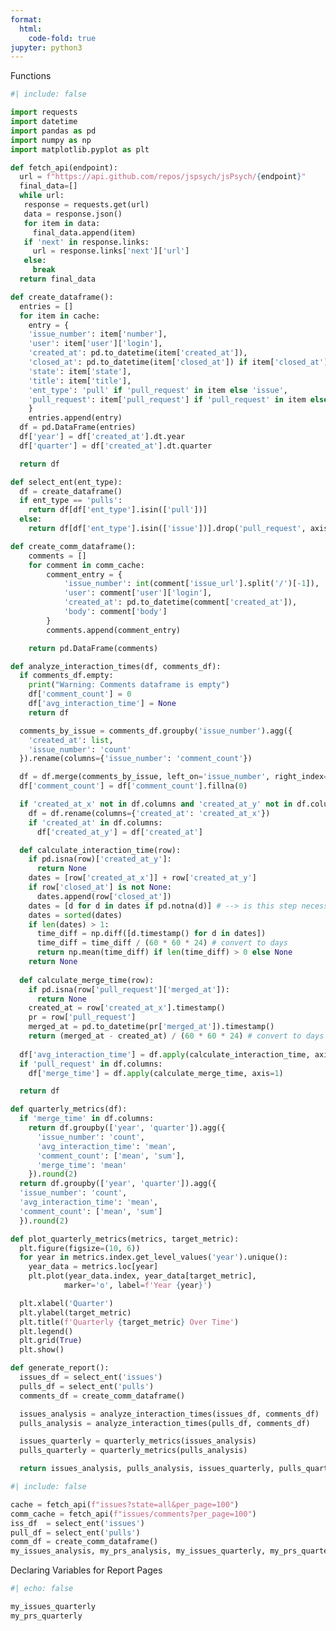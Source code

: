 ```yaml
---
format:
  html:
    code-fold: true
jupyter: python3
---
```


Functions

```python
#| include: false

import requests
import datetime
import pandas as pd
import numpy as np
import matplotlib.pyplot as plt

def fetch_api(endpoint):
  url = f"https://api.github.com/repos/jspsych/jsPsych/{endpoint}"
  final_data=[]
  while url:
   response = requests.get(url)
   data = response.json()
   for item in data:
     final_data.append(item)
   if 'next' in response.links:
     url = response.links['next']['url']
   else:
     break
  return final_data

def create_dataframe():
  entries = []
  for item in cache:
    entry = {
    'issue_number': item['number'],
    'user': item['user']['login'],
    'created_at': pd.to_datetime(item['created_at']),
    'closed_at': pd.to_datetime(item['closed_at']) if item['closed_at'] else None,
    'state': item['state'],
    'title': item['title'],
    'ent_type': 'pull' if 'pull_request' in item else 'issue',
    'pull_request': item['pull_request'] if 'pull_request' in item else None
    }
    entries.append(entry)
  df = pd.DataFrame(entries)
  df['year'] = df['created_at'].dt.year
  df['quarter'] = df['created_at'].dt.quarter

  return df

def select_ent(ent_type):
  df = create_dataframe()
  if ent_type == 'pulls':
    return df[df['ent_type'].isin(['pull'])]
  else:
    return df[df['ent_type'].isin(['issue'])].drop('pull_request', axis=1)

def create_comm_dataframe():
    comments = []
    for comment in comm_cache:
        comment_entry = {
            'issue_number': int(comment['issue_url'].split('/')[-1]),
            'user': comment['user']['login'],
            'created_at': pd.to_datetime(comment['created_at']),
            'body': comment['body']
        }
        comments.append(comment_entry)

    return pd.DataFrame(comments)

def analyze_interaction_times(df, comments_df):
  if comments_df.empty:
    print("Warning: Comments dataframe is empty")
    df['comment_count'] = 0
    df['avg_interaction_time'] = None
    return df

  comments_by_issue = comments_df.groupby('issue_number').agg({
    'created_at': list,
    'issue_number': 'count'
  }).rename(columns={'issue_number': 'comment_count'})

  df = df.merge(comments_by_issue, left_on='issue_number', right_index=True, how='left')
  df['comment_count'] = df['comment_count'].fillna(0)

  if 'created_at_x' not in df.columns and 'created_at_y' not in df.columns:
    df = df.rename(columns={'created_at': 'created_at_x'})
    if 'created_at' in df.columns:
      df['created_at_y'] = df['created_at']

  def calculate_interaction_time(row):
    if pd.isna(row)['created_at_y']:
      return None
    dates = [row['created_at_x']] + row['created_at_y']
    if row['closed_at'] is not None:
      dates.append(row['closed_at'])
    dates = [d for d in dates if pd.notna(d)] # --> is this step necessary?
    dates = sorted(dates)
    if len(dates) > 1:
      time_diff = np.diff([d.timestamp() for d in dates])
      time_diff = time_diff / (60 * 60 * 24) # convert to days
      return np.mean(time_diff) if len(time_diff) > 0 else None
    return None
  
  def calculate_merge_time(row):
    if pd.isna(row['pull_request']['merged_at']):
      return None
    created_at = row['created_at_x'].timestamp()
    pr = row['pull_request']
    merged_at = pd.to_datetime(pr['merged_at']).timestamp()
    return (merged_at - created_at) / (60 * 60 * 24) # convert to days
  
  df['avg_interaction_time'] = df.apply(calculate_interaction_time, axis=1)
  if 'pull_request' in df.columns:
    df['merge_time'] = df.apply(calculate_merge_time, axis=1)

  return df

def quarterly_metrics(df):
  if 'merge_time' in df.columns:
    return df.groupby(['year', 'quarter']).agg({
      'issue_number': 'count',
      'avg_interaction_time': 'mean',
      'comment_count': ['mean', 'sum'],
      'merge_time': 'mean'
    }).round(2)
  return df.groupby(['year', 'quarter']).agg({
  'issue_number': 'count',
  'avg_interaction_time': 'mean',
  'comment_count': ['mean', 'sum']
  }).round(2)

def plot_quarterly_metrics(metrics, target_metric):
  plt.figure(figsize=(10, 6))
  for year in metrics.index.get_level_values('year').unique():
    year_data = metrics.loc[year]
    plt.plot(year_data.index, year_data[target_metric],
            marker='o', label=f'Year {year}')

  plt.xlabel('Quarter')
  plt.ylabel(target_metric)
  plt.title(f'Quarterly {target_metric} Over Time')
  plt.legend()
  plt.grid(True)
  plt.show()

def generate_report():
  issues_df = select_ent('issues')
  pulls_df = select_ent('pulls')
  comments_df = create_comm_dataframe()

  issues_analysis = analyze_interaction_times(issues_df, comments_df)
  pulls_analysis = analyze_interaction_times(pulls_df, comments_df)

  issues_quarterly = quarterly_metrics(issues_analysis)
  pulls_quarterly = quarterly_metrics(pulls_analysis)

  return issues_analysis, pulls_analysis, issues_quarterly, pulls_quarterly
```
```python
#| include: false

cache = fetch_api(f"issues?state=all&per_page=100")
comm_cache = fetch_api(f"issues/comments?per_page=100")
iss_df  = select_ent('issues')
pull_df = select_ent('pulls')
comm_df = create_comm_dataframe()
my_issues_analysis, my_prs_analysis, my_issues_quarterly, my_prs_quarterly = generate_report()
```

Declaring Variables for Report Pages

```python
#| echo: false

my_issues_quarterly
my_prs_quarterly
```
